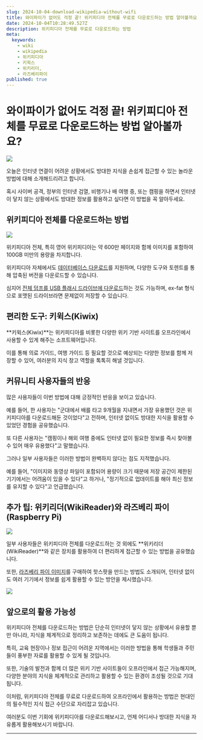 ```yaml
---
slug: 2024-10-04-download-wikipedia-without-wifi
title: 와이파이가 없어도 걱정 끝! 위키피디아 전체를 무료로 다운로드하는 방법 알아볼까요?
date: 2024-10-04T10:28:49.527Z
description: 위키피디아 전체를 무료로 다운로드하는 방법
meta:
  keywords:
    - wiki
    - wikipedia
    - 위키피디아
    - 키윅스
    - 위키리더,
    - 라즈베리파이
published: true
---
```


# 와이파이가 없어도 걱정 끝! 위키피디아 전체를 무료로 다운로드하는 방법 알아볼까요?

![](https://blogger.googleusercontent.com/img/a/AVvXsEgIZOPIYZR0n3tQPi7UHtlFONfY725wHvYTPZSaXu1zYq03mC_3PZFj1sP5EGEuUzMKIvBA2bdPpIF9AXuyuhZXgaEUNHYvvWMlvLzg8TMP8DcV_3ZGeiZsgPIL4moyupbDV-JAOQD61-FwfSSJz7x7jQKzkXqckVPO2UubshGFosG7IOo3mmGJyig6K_g)

오늘은 인터넷 연결이 어려운 상황에서도 방대한 지식을 손쉽게 접근할 수 있는 놀라운 방법에 대해 소개해드리려고 합니다.

혹시 사이버 공격, 정부의 인터넷 검열, 비행기나 배 여행 중, 또는 캠핑을 하면서 인터넷이 닿지 않는 상황에서도 방대한 정보를 활용하고 싶다면 이 방법을 꼭 알아두세요.

## **위키피디아 전체를 다운로드하는 방법**

![](https://blogger.googleusercontent.com/img/a/AVvXsEg5pYLu-Rhw6ybZfxPk8e0I6ILBUk23kRNgpUQqFE7sBmPaNA_Vq7TBwqqwpAaQQs8Xb1imim0AHhlK1LZWhdhBWm9jwlsOjFCfuwKUtYaT2RaSEaWM8Pf8aHEju_DKJsxdUVWSf4uUtJkAgkAdM2ZPT9c5H6d9oQCSI5H_KaaQcqIBkRx2UVKB9W6Ocnc)

위키피디아 전체, 특히 영어 위키피디아는 약 600만 페이지와 함께 이미지를 포함하여 100GB 미만의 용량을 차지합니다.

위키피디아 자체에서도 [데이터베이스 다운로드](https://en.wikipedia.org/wiki/Wikipedia:Database_download)를 지원하며, 다양한 도구와 토렌트를 통해 압축된 버전을 다운로드할 수 있습니다.

심지어 [전체 덤프를 USB 플래시 드라이브에 다운로드](https://planetofthepaul.com/wikipedia-download-usb-flash/)하는 것도 가능하며, ex-fat 형식으로 포맷된 드라이브라면 문제없이 저장할 수 있습니다.

## **편리한 도구: 키윅스(Kiwix)**

**키윅스(Kiwix)**는 위키피디아를 비롯한 다양한 위키 기반 사이트를 오프라인에서 사용할 수 있게 해주는 소프트웨어입니다.

이를 통해 의료 가이드, 여행 가이드 등 필요할 것으로 예상되는 다양한 정보를 함께 저장할 수 있어, 여러분의 지식 창고 역할을 톡톡히 해낼 것입니다.

## **커뮤니티 사용자들의 반응**

많은 사용자들이 이번 방법에 대해 긍정적인 반응을 보이고 있습니다.

예를 들어, 한 사용자는 "군대에서 배를 타고 9개월을 지내면서 가장 유용했던 것은 위키피디아를 다운로드해둔 것이었다"고 전하며, 인터넷 없이도 방대한 지식을 활용할 수 있었던 경험을 공유했습니다.

또 다른 사용자는 "캠핑이나 해외 여행 중에도 인터넷 없이 필요한 정보를 즉시 찾아볼 수 있어 매우 유용했다"고 말했습니다.

그러나 일부 사용자들은 이러한 방법이 완벽하지 않다는 점도 지적했습니다.

예를 들어, "이미지와 동영상 파일이 포함되어 용량이 크기 때문에 저장 공간이 제한된 기기에서는 어려움이 있을 수 있다"고 하거나, "정기적으로 업데이트를 해야 최신 정보를 유지할 수 있다"고 언급했습니다.

## **추가 팁: 위키리더(WikiReader)와 라즈베리 파이(Raspberry Pi)**

![](https://blogger.googleusercontent.com/img/a/AVvXsEjz5PX9gV5l1jFBNDu76Yl14NBGy9lZ3yaeFb2i1EqLONuXX9WbYDEqBLq25kzv8uKo4-xf6XwpX9mz2-3zG0ikifEjnFMV-_-SyjHUQx3EP-YyjU1N3skAWYPOA-Cutat_4N5gdpf_k4_10d45our_1Q9xc7v83ChVtClkwcHF4T5Oa4ANtHPJbTtZU20)

일부 사용자들은 위키피디아 전체를 다운로드하는 것 외에도 **위키리더(WikiReader)**와 같은 장치를 활용하여 더 편리하게 접근할 수 있는 방법을 공유했습니다.

또한, [라즈베리 파이 이미지](https://kiwix.org/en/wifi-hotspot)를 구매하여 핫스팟을 만드는 방법도 소개되어, 인터넷 없이도 여러 기기에서 정보를 쉽게 활용할 수 있는 방안을 제시했습니다.

![](https://blogger.googleusercontent.com/img/a/AVvXsEgIF8MZ4_KGGPHH55uoLHdTjvYtPGhw4YmOZeMZ3vlyAw2uCPcL9RhSV5sWe9_ejl2c_VROTaQ5FS35BKtgDG6soNS1paloCq6sU6RivKbv1BAAnfD9kjzxpwXFGLrggBS2rP2KUu0jNbAvoRcA7u-GXhfoXJ5H9zOY_QKBYxPNqXCf_saQ385-c1JlTVw)

## **앞으로의 활용 가능성**

위키피디아 전체를 다운로드하는 방법은 단순히 인터넷이 닿지 않는 상황에서 유용할 뿐만 아니라, 지식을 체계적으로 정리하고 보존하는 데에도 큰 도움이 됩니다.

특히, 교육 현장이나 정보 접근이 어려운 지역에서는 이러한 방법을 통해 학생들과 주민들이 풍부한 자료를 활용할 수 있게 될 것입니다.

또한, 기술의 발전과 함께 더 많은 위키 기반 사이트들이 오프라인에서 접근 가능해지며, 다양한 분야의 지식을 체계적으로 관리하고 활용할 수 있는 환경이 조성될 것으로 기대됩니다.

이처럼, 위키피디아 전체를 무료로 다운로드하여 오프라인에서 활용하는 방법은 현대인의 필수적인 지식 접근 수단으로 자리잡고 있습니다.

여러분도 이번 기회에 위키피디아를 다운로드해보시고, 언제 어디서나 방대한 지식을 자유롭게 활용해보시기 바랍니다.

---

